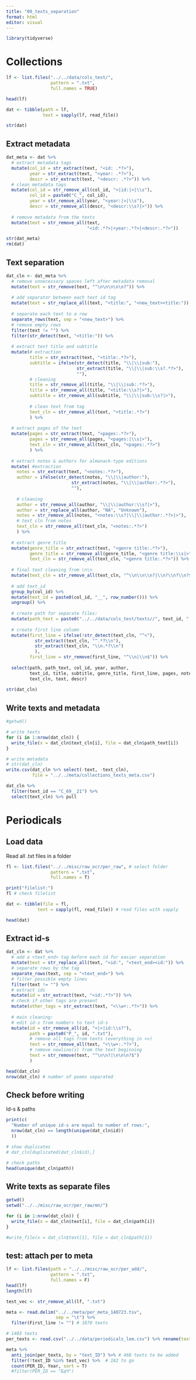 ```yaml
---
title: "00_texts_separation"
format: html
editor: visual
---
```


```r
library(tidyverse)
```

# Collections

```r
lf <- list.files("../../data/cols_test/",
                 pattern = ".txt", 
                 full.names = TRUE)

head(lf)

dat <- tibble(path = lf,
              text = sapply(lf, read_file))

str(dat)
```

## Extract metadata

```r
dat_meta <- dat %>% 
  # extract metadata tags
  mutate(col_id = str_extract(text, "<id: .*?>"), 
         year = str_extract(text, "<year: .*?>"),
         descr = str_extract(text, "<descr: .*?>")) %>% 
  # clean metadata tags
  mutate(col_id = str_remove_all(col_id, "<|id:|>|\\s"),
         col_id = paste0("C_", col_id),
         year = str_remove_all(year, "<year:|>|\\s"),
         descr = str_remove_all(descr, "<descr:\\s?|>")) %>% 
  
  # remove metadata from the texts
  mutate(text = str_remove_all(text, 
                               "<id:.*?>|<year:.*?>|<descr:.*?>")) 

str(dat_meta)
rm(dat)
```

## Text separation

```r
dat_cln <- dat_meta %>% 
  # remove unnecessary spaces left after metadata removal
  mutate(text = str_remove(text, "^\n\n\n\n\n?")) %>% 
  
  # add separator between each text id tag
  mutate(text = str_replace_all(text, "<title:", "<new_text><title:")) %>% 
  
  # separate each text to a row
  separate_rows(text, sep = "<new_text>") %>% 
  # remove empty rows
  filter(text != "") %>% 
  filter(str_detect(text, "<title:")) %>% 
  
  # extract text title and subtitle
  mutate(# extraction
         title = str_extract(text, "<title:.*?>"),
         subtitle = ifelse(str_detect(title, "\\|\\|sub:"),
                           str_extract(title, "\\|\\|sub:\\s?.*?>"),
                           ""),
         # cleaning
         title = str_remove_all(title, "\\|\\|sub:.*?>"),
         title = str_remove_all(title, "<title:\\s?|>"),
         subtitle = str_remove_all(subtitle, "\\|\\|sub:\\s?|>"),
         
         # clean text from tag
         text_cln = str_remove_all(text, "<title:.*?>")
         ) %>% 
  
  # extract pages of the text
  mutate(pages = str_extract(text, "<pages:.*?>"),
         pages = str_remove_all(pages, "<pages:|\\s|>"),
         text_cln = str_remove_all(text_cln, "<pages:.*?>")
         ) %>% 
  
  # extract notes & authors for almanack-type editions
  mutate( #extraction
    notes = str_extract(text, "<notes:.*?>"),
    author = ifelse(str_detect(notes, "\\|\\|author:"),
                         str_extract(notes, "\\|\\|author:.*?>"),
                         ""),
    
    # cleaning
    author = str_remove_all(author, "\\|\\|author:\\s?|>"),
    author = str_replace_all(author, "NA", "Unknown"),
    notes = str_remove_all(notes, "<notes:\\s?|\\|\\|author:.*?>|>"),
    # text cln from notes
    text_cln = str_remove_all(text_cln, "<notes:.*?>")
    ) %>% 
  
  # extract genre_title
  mutate(genre_title = str_extract(text, "<genre title:.*?>"),
         genre_title = str_remove_all(genre_title, "<genre title:\\s|>"),
         text_cln = str_remove_all(text_cln, "<genre title:.*?>")) %>% 
  
  # final text cleaning from \n\n
  mutate(text_cln = str_remove_all(text_cln, "^\\n\\n\\n?|\\n?\\n?\\n?$")) %>% 
  
  # add text_id
  group_by(col_id) %>% 
  mutate(text_id = paste0(col_id, "__", row_number())) %>% 
  ungroup() %>% 
  
  # create path for separate files:
  mutate(path_text = paste0("../../data/cols_test/texts//", text_id, ".txt" )) %>% 
  
  # create first line column
  mutate(first_line = ifelse(!str_detect(text_cln, "^<"),
           str_extract(text_cln, "^.*?\\n"),
           str_extract(text_cln, "\\n.*?\\n")
           ),
         first_line = str_remove(first_line, "^\\n|\\n$")) %>% 
  
  select(path, path_text, col_id, year, author, 
         text_id, title, subtitle, genre_title, first_line, pages, notes, 
         text_cln, text, descr)
  
str(dat_cln)
```

## Write texts and metadata

```r
#getwd()

# write texts 
for (i in 1:nrow(dat_cln)) {
  write_file(x = dat_cln$text_cln[i], file = dat_cln$path_text[i])
}

# write metadata
# str(dat_cln)
write.csv(dat_cln %>% select(-text, -text_cln), 
          file = "../../meta/collections_texts_meta.csv") 
```

```r
dat_cln %>% 
  filter(text_id == "C_69__21") %>% 
  select(text_cln) %>% pull
```

# Periodicals

## Load data

Read all .txt files in a folder

```r
fl <- list.files("../../misc/raw_ocr/per_raw", # select folder
                 pattern = ".txt",
                 full.names = T)

print("filelist:")
fl # check filelist

dat <- tibble(file = fl,
            text = sapply(fl, read_file)) # read files with sapply

head(dat)
```

## Extract id-s

```r
dat_cln <- dat %>% 
  # add a <text_end> tag before each id for easier separation
  mutate(text = str_replace_all(text, "<id:", "<text_end><id:")) %>% 
  # separate rows by the tag
  separate_rows(text, sep = "<text_end>") %>% 
  # filter possible empty lines
  filter(text != "") %>% 
  # extract ids
  mutate(id = str_extract(text, "<id:.*?>")) %>% 
  # check if other tags are present
  mutate(other_tags = str_extract(text, "<\\w+:.*?>")) %>% 
    
  # main cleaning: 
  # edit id-s from numbers to text id-s
  mutate(id = str_remove_all(id, "<|>|id:\\s?"),
         path = paste0("P_", id, ".txt"),
         # remove all tags from texts (everything in <>)
         text = str_remove_all(text, "<\\w+:.*?>"),
         # remove newline(s) from the text beginning
         text = str_remove(text, "^\n\n?|\n\n\n?$")
         )

head(dat_cln)
nrow(dat_cln) # number of poems separated
```

## Check before writing

Id-s & paths

```r
print(c(
  "Number of unique id-s are equal to number of rows:", 
  nrow(dat_cln) == length(unique(dat_cln$id))
  ))

# show duplicates
# dat_cln[duplicated(dat_cln$id),]

# check paths
head(unique(dat_cln$path))
```

## Write texts as separate files

```r
getwd()
setwd("../../misc/raw_ocr/per_raw/mn/")

for (i in 1:nrow(dat_cln)) {
  write_file(x = dat_cln$text[i], file = dat_cln$path[i])
}

#write_file(x = dat_cln$text[1], file = dat_cln$path[1])
```

## test: attach per to meta

```r
lf <- list.files(path = "../../misc/raw_ocr/per_add/",
                 pattern = ".txt",
                 full.names = F)
head(lf)
length(lf)

test_vec <- str_remove_all(lf, ".txt")
```

```r
meta <- read.delim("../../meta/per_meta_140723.tsv", 
                   sep = "\t") %>% 
  filter(First_line != "") # 1870 texts

# 1403 texts
per_texts <- read.csv("../../data/periodicals_lem.csv") %>% rename(text_ID = id)

meta %>% 
  anti_join(per_texts, by = "text_ID") %>% # 468 texts to be added
  filter(!text_ID %in% test_vec) %>%  # 182 to go
  count(PER_ID, Year, sort = T)
  #filter(PER_ID == "БдЧ")
```
